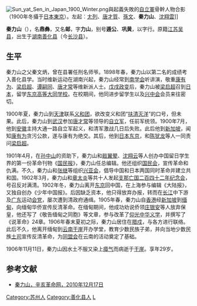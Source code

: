 [[File:Sun_yat_Sen_in_Japan_1900_Winter.png|thumb]]與起義失敗的[[自立軍|自立軍]]骨幹人物合影（1900年冬攝于[[日本|日本]][[东京|東京]]）。左起︰[[尢列|尢列]]、[[唐才質|唐才質]]、[[孫文|孫文]]、'''秦力山'''、[[沈翔雲|沈翔雲]]]]

'''秦力山'''（{{bd|1877年||1906年|11月11日}}），名'''鼎彝'''，又名'''邮'''，字'''力山'''，别号'''遁公'''、'''巩黄'''，以字行。原籍[[江苏|江苏]][[吴县|吴县]]，出生于[[湖南|湖南]][[善化县|善化县]]（今[[长沙县|长沙县]]）。

==生平==
秦力山之父秦文炳，曾在县署任刑名师爷。1898年春，秦力山以第二名的成绩考入善化县学。当时维新运动在湖南兴起，秦力山经常到[[南学会|南学会]]听讲演，敬重[[康有为|康有为]]、[[梁启超|梁启超]]、[[谭嗣同|谭嗣同]]、[[唐才常|唐才常]]等维新派人士。[[戊戌政变|戊戌政变]]后，秦力山被[[梁启超|梁启超]]召到[[日本|日本]]，留学[[东京高等大同学校|东京高等大同学校]]。在校期间，他同进步留学生以及[[兴中会|兴中会]]会员来往密切。

1900年夏，秦力山到[[天津|天津]]联系[[义和团|义和团]]，欲改变义和团“[[扶清灭洋|扶清灭洋]]”的口号，但未果。此后，秦力山到[[武汉|武汉]]参加[[唐才常|唐才常]]等领导的[[自立军|自立军]]，任前军统领。1900年7月，他到[[安徽|安徽]]主持大通一路自立军起义，和清军激战几日后失败。此后他到[[新加坡|新加坡]]，闻知[[康有为|康有为]]贪污公款，遂与康有为绝交。其后，他到[[日本|日本]][[东京|东京]]，和[[陈犹龙|陈犹龙]]等人一同责问[[梁启超|梁启超]]。

1901年4月，在[[孙中山|孙中山]]的资助下，秦力山和[[戢翼翚|戢翼翚]]、[[沈翔云|沈翔云]]等人创办中国留日学生界的第一份革命刊物《[[国民报|国民报]]》，秦力山任总编辑。他还组织[[国民会|国民会]]，宣传革命和仇满。不久，秦力山和[[张继_(中华民国)|张继]]等组织[[兴亚会|兴亚会]]，倡导中国和日本两国同时革命并建立共和国。1902年3月，秦力山和[[章太炎|章太炎]]等共十人发起[[支那亡国二百四十二年纪念会|支那亡国二百四十二年纪念会]]，号召反对满清。1902年冬，秦力山离开[[东京|东京]]回中国，在上海参与编辑《大陆报》，又独自创办《少年中国报》。后因缺乏资本，他只得放弃办报，转而在[[长江|长江]]中下游及[[广东|广东]]运动[[会党|会党]]，屡次遭到清政府通缉。1905年春，秦力山自[[香港|香港]]经[[新加坡|新加坡]]到[[缅甸|缅甸]]，向缅甸华侨宣传反清革命。在缅甸期间，他成功劝说侨领[[庄银安|庄银安]]等人放弃保皇，他还写了《敬告缅甸之同胞》等文章，参与改革了[[仰光|仰光]][[中华义学|中华义学]]，并撰写了《说革命》24章。1906年春末夏初之际，秦力山居住在[[腊戍|腊戍]]，与各方进行联络。此后不久，他离开缅甸到[[云南|云南]][[干崖|干崖]]开办学堂，教育少数民族子弟，并向当地少数民族[[土司|土司]]宣传反清革命，为[[同盟会|同盟会]]在云南的活动奠定了基础。

1906年11月11日，秦力山因水土不服又染上[[瘴气|瘴气]]而病逝于[[干崖|干崖]]。享年29岁。

==参考文献==
{{reflist}}
*[https://web.archive.org/web/20120510214129/http://www.xhgmw.org/archive-50738.shtml 秦力山，辛亥革命网，2010年12月17日]

{{规范控制}}
{{DEFAULTSORT:Qin秦}}
[[Category:苏州人|Category:苏州人]]
[[Category:善化县人|Category:善化县人]]
[[Category:秦姓|L]]